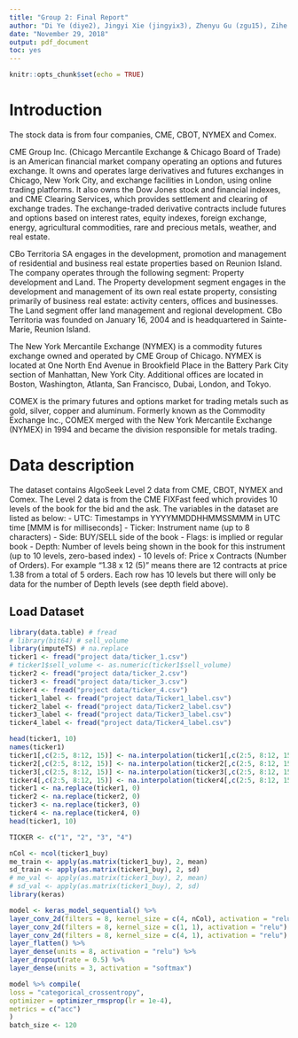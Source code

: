 ```yaml
---
title: "Group 2: Final Report"
author: "Di Ye (diye2), Jingyi Xie (jingyix3), Zhenyu Gu (zgu15), Zihe Wang (zwang199)"
date: "November 29, 2018"
output: pdf_document
toc: yes
---
```


```r
knitr::opts_chunk$set(echo = TRUE)
```

# Introduction
The stock data is from four companies, CME, CBOT, NYMEX and Comex. 

CME Group Inc. (Chicago Mercantile Exchange & Chicago Board of Trade) is an American financial market company operating an options and futures exchange. It owns and operates large derivatives and futures exchanges in Chicago, New York City, and exchange facilities in London, using online trading platforms. It also owns the Dow Jones stock and financial indexes, and CME Clearing Services, which provides settlement and clearing of exchange trades. The exchange-traded derivative contracts include futures and options based on interest rates, equity indexes, foreign exchange, energy, agricultural commodities, rare and precious metals, weather, and real estate.

CBo Territoria SA engages in the development, promotion and management of residential and business real estate properties based on Reunion Island. The company operates through the following segment: Property development and Land. The Property development segment engages in the development and management of its own real estate property, consisting primarily of business real estate: activity centers, offices and businesses. The Land segment offer land management and regional development. CBo Territoria was founded on January 16, 2004 and is headquartered in Sainte-Marie, Reunion Island.

The New York Mercantile Exchange (NYMEX) is a commodity futures exchange owned and operated by CME Group of Chicago. NYMEX is located at One North End Avenue in Brookfield Place in the Battery Park City section of Manhattan, New York City. Additional offices are located in Boston, Washington, Atlanta, San Francisco, Dubai, London, and Tokyo.

COMEX is the primary futures and options market for trading metals such as gold, silver, copper and aluminum. Formerly known as the Commodity Exchange Inc., COMEX merged with the New York Mercantile Exchange (NYMEX) in 1994 and became the division responsible for metals trading.



# Data description

The dataset contains AlgoSeek Level 2 data from CME, CBOT, NYMEX and Comex. The Level 2 data is from the CME FIXFast feed which provides 10 levels of the book for the bid and the ask. The variables in the dataset are listed as below:
-	UTC: Timestamps in YYYYMMDDHHMMSSMMM in UTC time [MMM is for milliseconds] 
-	Ticker: Instrument name (up to 8 characters) 
-	Side: BUY/SELL side of the book 
-	Flags: is implied or regular book 
-	Depth: Number of levels being shown in the book for this instrument (up to 10 levels, zero-based index) 
-	10 levels of: Price x Contracts (Number of Orders). For example “1.38 x 12 (5)” means there are 12 contracts at price 1.38 from a total of 5 orders. Each row has 10 levels but there will only be data for the number of Depth levels (see depth field above).

## Load Dataset
```r
library(data.table) # fread
# library(bit64) # sell_volume
library(imputeTS) # na.replace
ticker1 <- fread("project data/ticker_1.csv")
# ticker1$sell_volume <- as.numeric(ticker1$sell_volume)
ticker2 <- fread("project data/ticker_2.csv")
ticker3 <- fread("project data/ticker_3.csv")
ticker4 <- fread("project data/ticker_4.csv")
ticker1_label <- fread("project data/Ticker1_label.csv")
ticker2_label <- fread("project data/Ticker2_label.csv")
ticker3_label <- fread("project data/Ticker3_label.csv")
ticker4_label <- fread("project data/Ticker4_label.csv")
```

```r
head(ticker1, 10)
names(ticker1)
ticker1[,c(2:5, 8:12, 15)] <- na.interpolation(ticker1[,c(2:5, 8:12, 15)], option = "linear")
ticker2[,c(2:5, 8:12, 15)] <- na.interpolation(ticker2[,c(2:5, 8:12, 15)], option = "linear")
ticker3[,c(2:5, 8:12, 15)] <- na.interpolation(ticker3[,c(2:5, 8:12, 15)], option = "linear")
ticker4[,c(2:5, 8:12, 15)] <- na.interpolation(ticker4[,c(2:5, 8:12, 15)], option = "linear")
ticker1 <- na.replace(ticker1, 0)
ticker2 <- na.replace(ticker2, 0)
ticker3 <- na.replace(ticker3, 0)
ticker4 <- na.replace(ticker4, 0)
head(ticker1, 10)
```

```r
TICKER <- c("1", "2", "3", "4")
```

```r
nCol <- ncol(ticker1_buy)
me_train <- apply(as.matrix(ticker1_buy), 2, mean)
sd_train <- apply(as.matrix(ticker1_buy), 2, sd)
# me_val <- apply(as.matrix(ticker1_buy), 2, mean)
# sd_val <- apply(as.matrix(ticker1_buy), 2, sd)
library(keras)

model <- keras_model_sequential() %>%
layer_conv_2d(filters = 8, kernel_size = c(4, nCol), activation = "relu", input_shape = c(w, nCol, 1)) %>%
layer_conv_2d(filters = 8, kernel_size = c(1, 1), activation = "relu") %>%
layer_conv_2d(filters = 8, kernel_size = c(4, 1), activation = "relu") %>%
layer_flatten() %>%
layer_dense(units = 8, activation = "relu") %>%
layer_dropout(rate = 0.5) %>%
layer_dense(units = 3, activation = "softmax")

model %>% compile(
loss = "categorical_crossentropy",
optimizer = optimizer_rmsprop(lr = 1e-4),
metrics = c("acc")
)
batch_size <- 120
  
```

